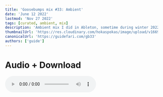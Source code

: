 ```yaml
---
title: 'Goosebumps mix #33: Ambient'
date: 'June 12 2022'
lastmod: 'Nov 27 2022'
tags: [curated, ambient, mix]
description: 'Ambient mix I did in Ableton, sometime during winter 2022'
thumbnailUrl: 'https://res.cloudinary.com/hokaspokas/image/upload/v1669536582/goosebumpsfm/gb33_qq3bhx.svg'
canonicalUrl: 'https://guidefari.com/gb33'
authors: ['guide']
---
```


# Audio + Download
<audio controls src='https://dtbwbe0itow7v.cloudfront.net/ableton-ambient-boiii.mp3' preload="metadata"/>
### -> [Stream on Youtube](https://youtu.be/QuUAIQbLsVE)

#	Tracklist
1.	[6 Deep Breaths	kwajbasket](https://kwajbasket.bandcamp.com/album/6-deep-breaths)
2.	['Crosswind'	Fletcher](https://steveosullivan-mosaicrecords.bandcamp.com/album/mechanical-garden-mosaic-dtl01)
3.	[BOA	Sam Gendel and Sam Wilkes](https://leavingrecords.bandcamp.com/album/music-for-saxofone-and-bass-guitar)
4.	[TRACK ONE	Sam Gendel and Sam Wilkes](https://leavingrecords.bandcamp.com/album/music-for-saxofone-and-bass-guitar)
5.	[I Cannot Touch	ovïd](https://opentapes.bandcamp.com/album/frail-gesture)
6.	[Fitness ft. Maxime Robillard	Car Culture](https://lightheadrecords.bandcamp.com/album/dead-rock)
7.	[Longius Astrum	Vril](https://vrilofficial.bandcamp.com/album/anima-mundi)
8.	[Manium	Vril](https://vrilofficial.bandcamp.com/album/anima-mundi)
9.	[Miles Kvndra - Restoring	Petite Victory Collective	MNNW](https://petitevictorycollective.bandcamp.com/album/mnnw)
10.	[Kindly Spoken Thieves - Arrows	Petite Victory Collective](https://petitevictorycollective.bandcamp.com/album/mnnw)
11.	[Isolation Mindset	kwajbasket](https://kwajbasket.bandcamp.com/track/isolation-mindset)

<Playlist url='651oo3KB6qwFGBCH6LLQSY' />
